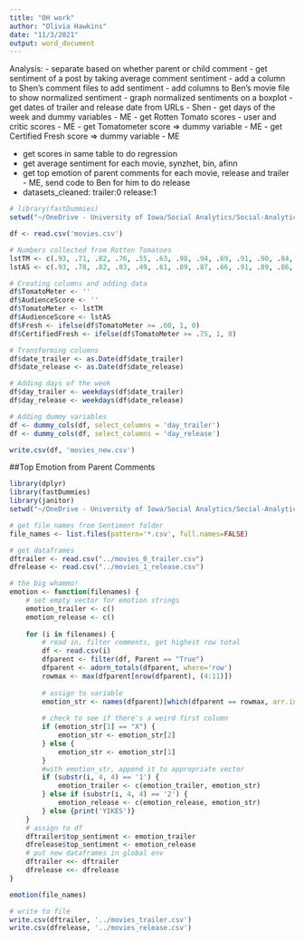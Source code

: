 ```yaml
---
title: "OH work"
author: "Olivia Hawkins"
date: "11/3/2021"
output: word_document
---
```


Analysis:
- separate based on whether parent or child comment
- get sentiment of a post by taking average comment sentiment
- add a column to Shen's comment files to add sentiment
- add columns to Ben's movie file to show normalized sentiment
- graph normalized sentiments on a boxplot
- get dates of trailer and release date from URLs - Shen
- get days of the week and dummy variables - ME
- get Rotten Tomato scores - user and critic scores - ME
 - get Tomatometer score => dummy variable - ME
 - get Certified Fresh score => dummy variable - ME

- get scores in same table to do regression
- get average sentiment for each movie, synzhet, bin, afinn
- get top emotion of parent comments for each movie, release and trailer - ME, send code to Ben for him to do release
- datasets_cleaned: trailer:0 release:1

```r
# library(fastDummies)
setwd("~/OneDrive - University of Iowa/Social Analytics/Social-Analytics-Group-Project/Sentiment/")

df <- read.csv('movies.csv')

# Numbers collected from Rotten Tomatoes
lstTM <- c(.93, .71, .82, .76, .55, .63, .98, .94, .69, .91, .90, .84, .94, .98, .94, .72, .29, .74, .85, .26, .91, .71, .67, .59, .76, .92, .85, .93, .93, .85, .96, .47, .93, .65, .60, .30, .97, .84, .36, .94, .52, .78, .90, .79, .68, .52, .97, .57, .71)
lstAS <- c(.93, .78, .82, .83, .49, .61, .89, .87, .66, .91, .89, .86, .84, .92, .86, .62, .63, .79, .90, .59, .42, .80, .72, .53, .87, .87, .87, .87, .83, .91, .79, .48, .84, .74, .85, .81, .88, .85, .54, .90, .88, .92, .95, .45, .88, .86, .94, .94, .87) 

# Creating columns and adding data
df$TomatoMeter <- ''
df$AudienceScore <- ''
df$TomatoMeter <- lstTM
df$AudienceScore <- lstAS
df$Fresh <- ifelse(df$TomatoMeter >= .60, 1, 0)
df$CertifiedFresh <- ifelse(df$TomatoMeter >= .75, 1, 0)

# Transforming columns
df$date_trailer <- as.Date(df$date_trailer)
df$date_release <- as.Date(df$date_release)

# Adding days of the week
df$day_trailer <- weekdays(df$date_trailer)
df$day_release <- weekdays(df$date_release)

# Adding dummy variables
df <- dummy_cols(df, select_columns = 'day_trailer')
df <- dummy_cols(df, select_columns = 'day_release')

write.csv(df, 'movies_new.csv')
```

##Top Emotion from Parent Comments
```r
library(dplyr)
library(fastDummies)
library(janitor)
setwd("~/OneDrive - University of Iowa/Social Analytics/Social-Analytics-Group-Project/Sentiment/")

# get file names from Sentiment folder
file_names <- list.files(pattern='*.csv', full.names=FALSE)

# get dataframes
dftrailer <- read.csv("../movies_0_trailer.csv")
dfrelease <- read.csv("../movies_1_release.csv")

# the big whammo!
emotion <- function(filenames) {
    # set empty vector for emotion strings
    emotion_trailer <- c()
    emotion_release <- c()
    
    for (i in filenames) {
        # read in, filter comments, get highest row total
        df <- read.csv(i)
        dfparent <- filter(df, Parent == "True")
        dfparent <- adorn_totals(dfparent, where='row')
        rowmax <- max(dfparent[nrow(dfparent), (4:11)]) 
        
        # assign to variable
        emotion_str <- names(dfparent)[which(dfparent == rowmax, arr.ind=T)[, "col"]] # Thanks Shen!
        
        # check to see if there's a weird first column
        if (emotion_str[1] == "X") {
            emotion_str <- emotion_str[2]
        } else {
            emotion_str <- emotion_str[1]
        }
        #with emotion_str, append it to appropriate vector
        if (substr(i, 4, 4) == '1') {
            emotion_trailer <- c(emotion_trailer, emotion_str)
        } else if (substr(i, 4, 4) == '2') {
            emotion_release <- c(emotion_release, emotion_str)
        } else {print('YIKES')}
    }
    # assign to df
    dftrailer$top_sentiment <- emotion_trailer
    dfrelease$top_sentiment <- emotion_release
    # put new dataframes in global env
    dftrailer <<- dftrailer
    dfrelease <<- dfrelease
}

emotion(file_names)

# write to file
write.csv(dftrailer, '../movies_trailer.csv')
write.csv(dfrelease, '../movies_release.csv')
```
